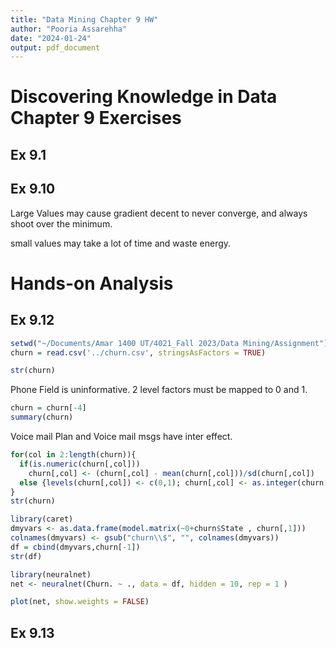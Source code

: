 ```yaml
---
title: "Data Mining Chapter 9 HW"
author: "Pooria Assarehha"
date: "2024-01-24"
output: pdf_document
---
```


# Discovering Knowledge in Data Chapter 9 Exercises

## Ex 9.1

## Ex 9.10

Large Values may cause gradient decent to never converge, and always shoot over the minimum.

small values may take a lot of time and waste energy. 

# Hands-on Analysis

## Ex 9.12

```r
setwd("~/Documents/Amar 1400 UT/4021_Fall 2023/Data Mining/Assignment")
churn = read.csv('../churn.csv', stringsAsFactors = TRUE)

str(churn)
```

Phone Field is uninformative. 2 level factors must be mapped to 0 and 1. 

```r
churn = churn[-4]
summary(churn)
```
Voice mail Plan and Voice mail msgs have inter effect.

```r
for(col in 2:length(churn)){
  if(is.numeric(churn[,col]))
    churn[,col] <- (churn[,col] - mean(churn[,col]))/sd(churn[,col])
  else {levels(churn[,col]) <- c(0,1); churn[,col] <- as.integer(churn[,col])}
}
str(churn)
```

```r
library(caret)
dmyvars <- as.data.frame(model.matrix(~0+churn$State , churn[,1]))
colnames(dmyvars) <- gsub("churn\\$", "", colnames(dmyvars))
df = cbind(dmyvars,churn[-1])
str(df)
```

```r
library(neuralnet)
net <- neuralnet(Churn. ~ ., data = df, hidden = 10, rep = 1 )
```

```r
plot(net, show.weights = FALSE)
```

## Ex 9.13
